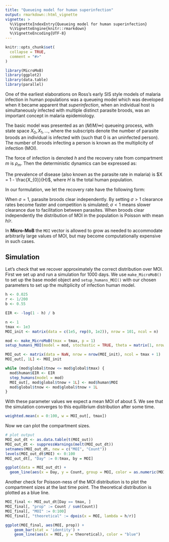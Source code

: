 ```yaml
---
title: "Queueing model for human superinfection"
output: rmarkdown::html_vignette
vignette: >
  %\VignetteIndexEntry{Queueing model for human superinfection}
  %\VignetteEngine{knitr::rmarkdown}
  %\VignetteEncoding{UTF-8}
---
```


```r
knitr::opts_chunk$set(
  collapse = TRUE,
  comment = "#>"
)
```

```r
library(MicroMoB)
library(ggplot2)
library(data.table)
library(parallel)
```

One of the earliest elaborations on Ross's early SIS style models of malaria infection
in human populations was a queueing model which was developed when it became apparent
that _superinfection_, when an individual host is simultaneously infected with multiple
distinct parasite broods, was an important concept in malaria epidemiology.

The basic model was presented as an $(M/M/\infty)$ queueing process, with state space
$X_{0}, X_{1}, \dots$, where the subscripts denote the number of parasite broods
an individual is infected with (such that $0$ is an uninfected person). The number of broods
infecting a person is known as the multiplicity of infection (MOI).

The force of infection is denoted $h$ and the recovery rate from compartment $m$ is $\rho_{m}$.
Then the deterministic dynamics can be expressed as:

\begin{equation}
\dot{X}_{0} = -h X_{0} + \rho_{1} X_{1} \\
\dot{X}_{m} = -(h + \rho_{m})X_{m} + h X_{m-1} + \rho_{m+1} X_{m+1}
\end{equation}

The prevalence of disease (also known as the parasite rate in malaria) is $X = 1 - \frac{X_{0}}{H}$,
where $H$ is the total human population.

In our formulation, we let the recovery rate have the following form:

\begin{equation}
\rho_{m} = r m^{\sigma}
\end{equation}

When $\sigma = 1$, parasite broods clear independently. By setting $\sigma > 1$ clearance
rates become faster and competition is simulated; $\sigma < 1$ means slower clearance
due to facilitation between parasites. When broods clear independently the
distribution of MOI in the population is Poisson with mean $h/r$.

In **Micro-MoB** the `MOI` vector is allowed to grow as needed to accommodate arbitrarily
large values of MOI, but may become computationally expensive in such cases.

## Simulation

Let's check that we recover approximately the correct distribution over MOI.
First we set up and run a simulation for 1000 days. We use `make_MicroMoB()`
to set up the base model object and `setup_humans_MOI()` with our chosen parameters
to set up the multiplicity of infection human model.

```R
h <- 0.025
r <- 1/200
b <- 0.55

EIR <- -log(1 - h) / b

n <- 1
tmax <- 1e3
MOI_init <- matrix(data = c(1e5, rep(0, 1e2)), nrow = 101, ncol = n)

mod <- make_MicroMoB(tmax = tmax, p = 1)
setup_humans_MOI(model = mod, stochastic = TRUE, theta = matrix(1, nrow = n, ncol = 1), H = colSums(MOI_init), MOI = MOI_init, r = r, b = b)

MOI_out <- matrix(data = NaN, nrow = nrow(MOI_init), ncol = tmax + 1)
MOI_out[, 1L] <- MOI_init

while (mod$global$tnow <= mod$global$tmax) {
  mod$human$EIR <- EIR
  step_humans(model = mod)
  MOI_out[, mod$global$tnow + 1L] <- mod$human$MOI
  mod$global$tnow <- mod$global$tnow + 1L
}
```

With these parameter values we expect a mean MOI of about 5. We see that the simulation
converges to this equilibrium distribution after some time.

```R
weighted.mean(x = 0:100, w = MOI_out[, tmax])
```

Now we can plot the compartment sizes.

```R
# plot output
MOI_out_dt <- as.data.table(t(MOI_out))
MOI_out_dt <- suppressWarnings(melt(MOI_out_dt))
setnames(MOI_out_dt, new = c("MOI", "Count"))
levels(MOI_out_dt$MOI) <- 0:100
MOI_out_dt[, "Day" := 0:tmax, by = MOI]

ggplot(data = MOI_out_dt) +
  geom_line(aes(x = Day, y = Count, group = MOI, color = as.numeric(MOI)))
```

Another check for Poisson-ness of the MOI distribution is to plot the compartment sizes at the last time point.
The theoretical distribution is plotted as a blue line.

```R
MOI_final <- MOI_out_dt[Day == tmax, ]
MOI_final[, "prop" := Count / sum(Count)]
MOI_final[, "MOI" := 0:100]
MOI_final[, "theoretical" := dpois(x = MOI, lambda = h/r)]

ggplot(MOI_final, aes(MOI, prop)) +
    geom_bar(stat = 'identity') +
    geom_line(aes(x = MOI, y = theoretical), color = "blue")
```
